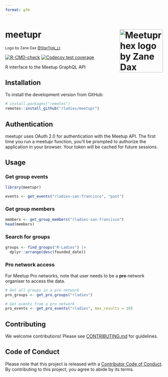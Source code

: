 ```yaml
---
format: gfm
---
```


<!-- README.md is generated from README.Rmd. Please edit the Rmd file -->

# meetupr <img src="man/figures/logo.png" align="right" alt="Meetupr hex logo by Zane Dax @StarTrek_Lt" width="138.5" />

<small>Logo by Zane Dax
[@StarTrek_Lt](https://mobile.twitter.com/startrek_lt)</small>

<!-- badges: start -->
[![R-CMD-check](https://github.com/rladies/meetupr/actions/workflows/R-CMD-check.yaml/badge.svg)](https://github.com/rladies/meetupr/actions/workflows/R-CMD-check.yaml)
[![Codecov test
coverage](https://codecov.io/gh/rladies/meetupr/graph/badge.svg)](https://app.codecov.io/gh/rladies/meetupr)
<!-- badges: end -->

R interface to the Meetup GraphQL API

## Installation

To install the development version from GitHub:

```r
# install.packages("remotes")
remotes::install_github("rladies/meetupr")
```

## Authentication

meetupr uses OAuth 2.0 for authentication with the Meetup API. The first
time you run a meetupr function, you’ll be prompted to authorize the
application in your browser. Your token will be cached for future
sessions.

## Usage

### Get group events

```r
library(meetupr)

events <- get_events("rladies-san-francisco", "past")
```

### Get group members

```r
members <- get_group_members("rladies-san-francisco")
head(members)
```

### Search for groups

```r
groups <- find_groups("R-Ladies") |>
  dplyr::arrange(desc(founded_date))
```

### Pro network access

For Meetup Pro networks, note that user needs to be a **pro** network organiser to access the data.

``` r
# Get all groups in a pro network
pro_groups <- get_pro_groups("rladies")

# Get events from a pro network
pro_events <- get_pro_events("rladies", max_results = 10)
```

## Contributing

We welcome contributions! Please see [CONTRIBUTING.md](CONTRIBUTING.md)
for guidelines.

## Code of Conduct

Please note that this project is released with a [Contributor Code of
Conduct](https://github.com/rladies/.github/blob/master/CODE_OF_CONDUCT.md).
By contributing to this project, you agree to abide by its terms.
